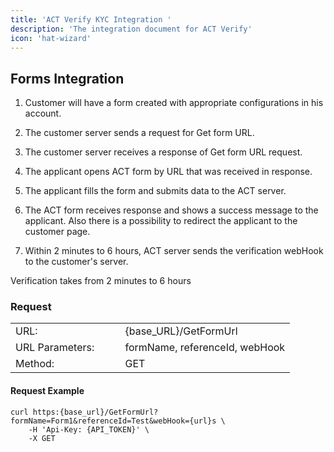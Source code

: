 ```yaml
---
title: 'ACT Verify KYC Integration '
description: 'The integration document for ACT Verify'
icon: 'hat-wizard'
---
```


## Forms Integration 

1. Customer will have a form created with appropriate configurations in his account. 

2. The customer server sends a request for Get form URL. 

3. The customer server receives a response of Get form URL request. 

4. The applicant opens ACT form by URL that was received in response. 

5. The applicant fills the form and submits data to the ACT server. 

6. The ACT form receives response and shows a success message to the applicant. Also there is a possibility to redirect the applicant to the customer page. 

7. Within 2 minutes to 6 hours, ACT server sends the verification webHook to the customer's server. 

<CardGroup cols={1}>
  <Card
    title="Note"
    icon="bell"
  >
    Verification takes from 2 minutes to 6 hours 
  </Card>
</CardGroup>

### Request 

<table border="0">
  <tr>
    <td>
      URL:
    </td>
    <td>&nbsp;&nbsp;&nbsp;&nbsp;</td>
    <td>
      {base_URL}/GetFormUrl
    </td>
  </tr>
  <tr>
    <td>
      URL Parameters:
    </td>
    <td>&nbsp;&nbsp;&nbsp;&nbsp;</td>
    <td>
      formName, referenceId, webHook
    </td>
  </tr>
  <tr>
    <td>
      Method:
    </td>
    <td>&nbsp;&nbsp;&nbsp;&nbsp;</td>
    <td>
      GET
    </td>
  </tr>
</table>



#### Request Example 

```curl
curl https:{base_url}/GetFormUrl?formName=Form1&referenceId=Test&webHook={url}s \ 
    -H 'Api-Key: {API_TOKEN}' \ 
    -X GET 
```
